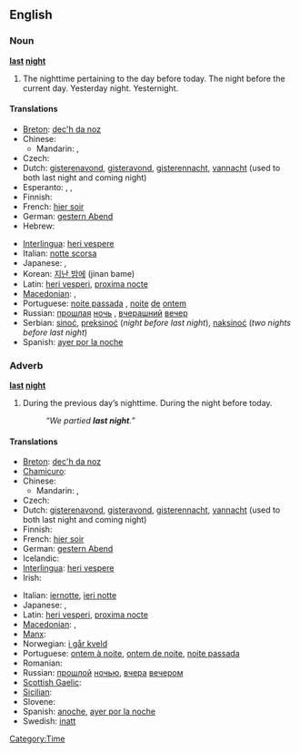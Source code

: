 ==English==

===Noun===
'''[[last]] [[night]]'''

# The nighttime pertaining to the day before today.  The night before the current day.  Yesterday night.  Yesternight.

====Translations====
{{trans-top|yesterday night}}
* [[Breton]]: [[dec'h da noz]]
* Chinese:
** Mandarin: {{t-|cmn|昨夜|tr=zuóyè|sc=Hani}}, {{t-|cmn|昨晚|tr=zuówǎn|sc=Hani}}
* Czech: {{t|cs|včerejší večer}}
* Dutch: [[gisterenavond]], [[gisteravond]], [[gisterennacht]], [[vannacht]] (used to both last night and coming night)
* Esperanto: {{t|eo|hieraŭ vespere|xs=Esperanto}},  {{t|eo|pasintan nokton|alt=la pasintan nokton|xs=Esperanto}},  {{t|eo|hieraŭan nokton|alt=la hieraŭan nokton|xs=Esperanto}}
* Finnish: {{t-|fi|eilisilta}}
* French: [[hier soir]]
* German: [[gestern Abend]]
* Hebrew: {{t+|he|אמש|tr=émesh}}
{{trans-mid}}
* [[Interlingua]]: [[heri vespere]]
* Italian: [[notte scorsa]]
* Japanese: {{t-|ja|昨晩|tr=sakuban}}, {{t-|ja|昨夜|tr=sakuya}}
* Korean: [[지난 밤에]] (jinan bame)
* Latin: [[heri vesperi]], [[proxima nocte]]
* [[Macedonian]]: {{t-|mk|синоќа|tr=sínoḱa}},  {{t-|mk|сношти|tr=snóšti}}
* Portuguese: [[noite passada]] {{f}}, [[noite]] [[de]] [[ontem]] {{f}}
* Russian: [[прошлый|прошлая]] [[ночь]] {{f}}, [[вчерашний]] [[вечер]] {{m}}
* Serbian: [[sinoć]], [[preksinoć]] (''night before last night''), [[naksinoć]] (''two nights before last night'')
* Spanish: [[ayer por la noche]]
{{trans-bottom}}

===Adverb===
'''[[last]] [[night]]'''

# During the previous day’s nighttime.  During the night before today.
#: ''“We partied '''last night'''.”''

====Translations====
{{trans-top|during the night before today}}
* [[Breton]]: [[dec'h da noz]]
* [[Chamicuro]]: {{tø|ccc|lache'ta}}
* Chinese:
** Mandarin: {{t-|cmn|昨夜|tr=zuóyè|sc=Hani}}, {{t-|cmn|昨晚|tr=zuówǎn|sc=Hani}}
* Czech: {{t|cs|včera večer}}
* Dutch: [[gisterenavond]], [[gisteravond]], [[gisterennacht]], [[vannacht]] (used to both last night and coming night)
* Finnish: {{t-|fi|viime yönä}}
* French: [[hier soir]]
* German: [[gestern Abend]]
* Icelandic: {{t+|is|í gær}}
* [[Interlingua]]: [[heri vespere]]
* Irish: {{t-|ga|aréir|xs=Irish}}
{{trans-mid}}
* Italian: [[iernotte]], [[ieri notte]]
* Japanese: {{t-|ja|昨晩|tr=sakuban}}, {{t-|ja|昨夜|tr=sakuya}}
* Latin: [[heri vesperi]], [[proxima nocte]]
* [[Macedonian]]: {{t-|mk|синоќа|tr=sínoḱa}},  {{t-|mk|сношти|tr=snóšti}}
* [[Manx]]: {{t|gv|riyr}}
* Norwegian: [[i går kveld]]
* Portuguese: [[ontem à noite]], [[ontem de noite]], [[noite passada]]
* Romanian: {{t+|ro|aseară}}
* Russian: [[прошлый|прошлой]] [[ночью]], [[вчера]] [[вечером]]
* [[Scottish Gaelic]]: {{t-|gd|a-raoir|xs=Scottish Gaelic}}
* [[Sicilian]]: {{t+|scn|assira|xs=Sicilian}}
* Slovene: {{t+|sl|sinoči}}
* Spanish: [[anoche]], [[ayer por la noche]]
* Swedish: [[inatt]]
{{trans-bottom}}

[[Category:Time]]